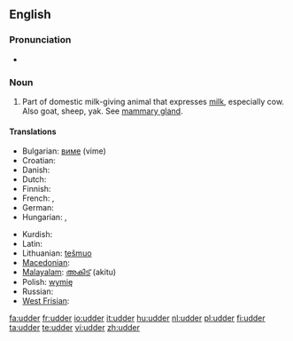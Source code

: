 ==English==

===Pronunciation===
* {{rhymes|ʌdə(r)}}

===Noun===
{{en-noun}}

# Part of domestic milk-giving animal that expresses [[milk]], especially cow.  Also goat, sheep, yak.  See [[mammary gland]].

====Translations====
{{trans-top|part of domestic milk-giving animal that expresses milk}}
* Bulgarian: [[виме]] (vime) {{n}}
* Croatian: {{t-|hr|vime|n}}
* Danish: {{t+|da|yver|n}}
* Dutch: {{t+|nl|uier|m}}
* Finnish: {{t+|fi|utare}}
* French: {{t+|fr|pis|m}}, {{t+|fr|tétine}}
* German: {{t+|de|Euter|m}}
* Hungarian: {{t+|hu|tőgy}}, {{t+|hu|emlő}}
{{trans-mid}}
* Kurdish: {{t|ku|گوان|tr=guwan|sc=ku-Arab}}
* Latin: {{t+|la|uber|n}}
* Lithuanian: [[tešmuo]] {{m}}
* [[Macedonian]]: {{t|mk|виме|n|tr=víme|sc=Cyrl|xs=Macedonian}}
* [[Malayalam]]: [[അകിട്]] (akitu)
* Polish: [[wymię]] {{n}}
* Russian: {{t+|ru|вымя|n|tr=výmja|sc=Cyrl}}
* [[West Frisian]]: {{t|fy|jaar|c}}
{{trans-bottom}}

[[fa:udder]]
[[fr:udder]]
[[io:udder]]
[[it:udder]]
[[hu:udder]]
[[nl:udder]]
[[pl:udder]]
[[fi:udder]]
[[ta:udder]]
[[te:udder]]
[[vi:udder]]
[[zh:udder]]